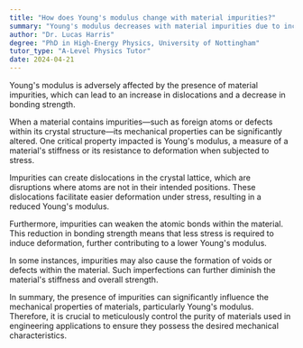 ```yaml
---
title: "How does Young's modulus change with material impurities?"
summary: "Young's modulus decreases with material impurities due to increased dislocations and decreased bonding strength."
author: "Dr. Lucas Harris"
degree: "PhD in High-Energy Physics, University of Nottingham"
tutor_type: "A-Level Physics Tutor"
date: 2024-04-21
---
```


Young's modulus is adversely affected by the presence of material impurities, which can lead to an increase in dislocations and a decrease in bonding strength.

When a material contains impurities—such as foreign atoms or defects within its crystal structure—its mechanical properties can be significantly altered. One critical property impacted is Young's modulus, a measure of a material's stiffness or its resistance to deformation when subjected to stress.

Impurities can create dislocations in the crystal lattice, which are disruptions where atoms are not in their intended positions. These dislocations facilitate easier deformation under stress, resulting in a reduced Young's modulus.

Furthermore, impurities can weaken the atomic bonds within the material. This reduction in bonding strength means that less stress is required to induce deformation, further contributing to a lower Young's modulus.

In some instances, impurities may also cause the formation of voids or defects within the material. Such imperfections can further diminish the material's stiffness and overall strength.

In summary, the presence of impurities can significantly influence the mechanical properties of materials, particularly Young's modulus. Therefore, it is crucial to meticulously control the purity of materials used in engineering applications to ensure they possess the desired mechanical characteristics.
    